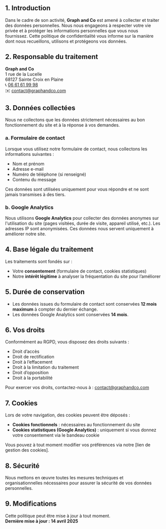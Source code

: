 ## 1. Introduction

Dans le cadre de son activité, **Graph and Co** est amené à collecter et traiter des données personnelles. Nous nous engageons à respecter votre vie privée et à protéger les informations personnelles que vous nous fournissez. Cette politique de confidentialité vous informe sur la manière dont nous recueillons, utilisons et protégeons vos données.

## 2. Responsable du traitement

**Graph and Co**  
1 rue de la Lucelle  
68127 Sainte Croix en Plaine  
📞 [06 61 61 99 98](tel:+33661619998)  
✉️ [contact@graphandco.com](mailto:contact@graphandco.com)

## 3. Données collectées

Nous ne collectons que les données strictement nécessaires au bon fonctionnement du site et à la réponse à vos demandes.

### a. Formulaire de contact

Lorsque vous utilisez notre formulaire de contact, nous collectons les informations suivantes :

- Nom et prénom
- Adresse e-mail
- Numéro de téléphone (si renseigné)
- Contenu du message

Ces données sont utilisées uniquement pour vous répondre et ne sont jamais transmises à des tiers.

### b. Google Analytics

Nous utilisons **Google Analytics** pour collecter des données anonymes sur l'utilisation du site (pages visitées, durée de visite, appareil utilisé, etc.). Les adresses IP sont anonymisées. Ces données nous servent uniquement à améliorer notre site.

## 4. Base légale du traitement

Les traitements sont fondés sur :

- Votre **consentement** (formulaire de contact, cookies statistiques)
- Notre **intérêt légitime** à analyser la fréquentation du site pour l’améliorer

## 5. Durée de conservation

- Les données issues du formulaire de contact sont conservées **12 mois maximum** à compter du dernier échange.
- Les données Google Analytics sont conservées **14 mois**.

## 6. Vos droits

Conformément au RGPD, vous disposez des droits suivants :

- Droit d’accès
- Droit de rectification
- Droit à l’effacement
- Droit à la limitation du traitement
- Droit d’opposition
- Droit à la portabilité

Pour exercer vos droits, contactez-nous à : [contact@graphandco.com](mailto:contact@graphandco.com)

## 7. Cookies

Lors de votre navigation, des cookies peuvent être déposés :

- **Cookies fonctionnels** : nécessaires au fonctionnement du site
- **Cookies statistiques (Google Analytics)** : uniquement si vous donnez votre consentement via le bandeau cookie

Vous pouvez à tout moment modifier vos préférences via notre [lien de gestion des cookies].

## 8. Sécurité

Nous mettons en œuvre toutes les mesures techniques et organisationnelles nécessaires pour assurer la sécurité de vos données personnelles.

## 9. Modifications

Cette politique peut être mise à jour à tout moment.  
**Dernière mise à jour : 14 avril 2025**
